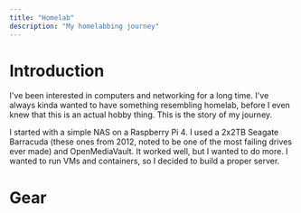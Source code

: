 ```yaml
---
title: "Homelab"
description: "My homelabbing journey"
---
```


# Introduction

I've been interested in computers and networking for a long time. I've always kinda wanted to have something resembling homelab, before I even knew that this is an actual hobby thing. This is the story of my journey.

I started with a simple NAS on a Raspberry Pi 4. I used a 2x2TB Seagate Barracuda (these ones from 2012, noted to be one of the most failing drives ever made) and OpenMediaVault. It worked well, but I wanted to do more. I wanted to run VMs and containers, so I decided to build a proper server.

# Gear

